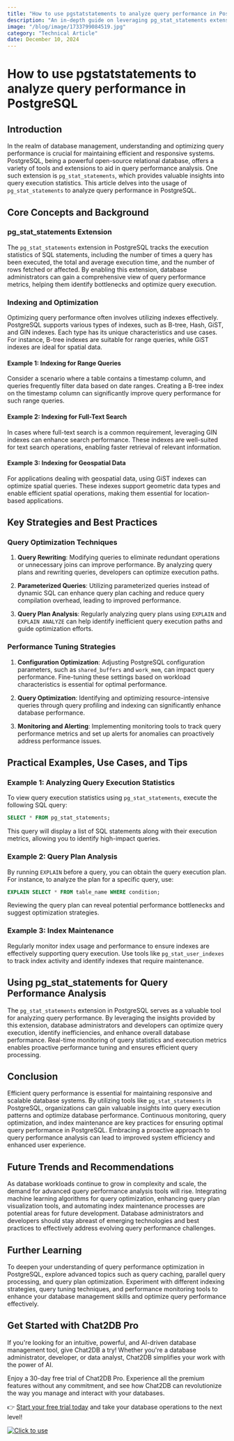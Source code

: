 ```yaml
---
title: "How to use pgstatstatements to analyze query performance in PostgreSQL"
description: "An in-depth guide on leveraging pg_stat_statements extension in PostgreSQL for query performance analysis."
image: "/blog/image/1733799084519.jpg"
category: "Technical Article"
date: December 10, 2024
---
```


# How to use pgstatstatements to analyze query performance in PostgreSQL


<Authors date="December 10, 2024">
  <Author name="Rowan Hill" link="https://chat2db.ai" />
</Authors>

## Introduction

In the realm of database management, understanding and optimizing query performance is crucial for maintaining efficient and responsive systems. PostgreSQL, being a powerful open-source relational database, offers a variety of tools and extensions to aid in query performance analysis. One such extension is `pg_stat_statements`, which provides valuable insights into query execution statistics. This article delves into the usage of `pg_stat_statements` to analyze query performance in PostgreSQL.

## Core Concepts and Background

### pg_stat_statements Extension

The `pg_stat_statements` extension in PostgreSQL tracks the execution statistics of SQL statements, including the number of times a query has been executed, the total and average execution time, and the number of rows fetched or affected. By enabling this extension, database administrators can gain a comprehensive view of query performance metrics, helping them identify bottlenecks and optimize query execution.

### Indexing and Optimization

Optimizing query performance often involves utilizing indexes effectively. PostgreSQL supports various types of indexes, such as B-tree, Hash, GiST, and GIN indexes. Each type has its unique characteristics and use cases. For instance, B-tree indexes are suitable for range queries, while GiST indexes are ideal for spatial data.

#### Example 1: Indexing for Range Queries

Consider a scenario where a table contains a timestamp column, and queries frequently filter data based on date ranges. Creating a B-tree index on the timestamp column can significantly improve query performance for such range queries.

#### Example 2: Indexing for Full-Text Search

In cases where full-text search is a common requirement, leveraging GIN indexes can enhance search performance. These indexes are well-suited for text search operations, enabling faster retrieval of relevant information.

#### Example 3: Indexing for Geospatial Data

For applications dealing with geospatial data, using GiST indexes can optimize spatial queries. These indexes support geometric data types and enable efficient spatial operations, making them essential for location-based applications.

## Key Strategies and Best Practices

### Query Optimization Techniques

1. **Query Rewriting**: Modifying queries to eliminate redundant operations or unnecessary joins can improve performance. By analyzing query plans and rewriting queries, developers can optimize execution paths.

2. **Parameterized Queries**: Utilizing parameterized queries instead of dynamic SQL can enhance query plan caching and reduce query compilation overhead, leading to improved performance.

3. **Query Plan Analysis**: Regularly analyzing query plans using `EXPLAIN` and `EXPLAIN ANALYZE` can help identify inefficient query execution paths and guide optimization efforts.

### Performance Tuning Strategies

1. **Configuration Optimization**: Adjusting PostgreSQL configuration parameters, such as `shared_buffers` and `work_mem`, can impact query performance. Fine-tuning these settings based on workload characteristics is essential for optimal performance.

2. **Query Optimization**: Identifying and optimizing resource-intensive queries through query profiling and indexing can significantly enhance database performance.

3. **Monitoring and Alerting**: Implementing monitoring tools to track query performance metrics and set up alerts for anomalies can proactively address performance issues.

## Practical Examples, Use Cases, and Tips

### Example 1: Analyzing Query Execution Statistics

To view query execution statistics using `pg_stat_statements`, execute the following SQL query:

```sql
SELECT * FROM pg_stat_statements;
```

This query will display a list of SQL statements along with their execution metrics, allowing you to identify high-impact queries.

### Example 2: Query Plan Analysis

By running `EXPLAIN` before a query, you can obtain the query execution plan. For instance, to analyze the plan for a specific query, use:

```sql
EXPLAIN SELECT * FROM table_name WHERE condition;
```

Reviewing the query plan can reveal potential performance bottlenecks and suggest optimization strategies.

### Example 3: Index Maintenance

Regularly monitor index usage and performance to ensure indexes are effectively supporting query execution. Use tools like `pg_stat_user_indexes` to track index activity and identify indexes that require maintenance.

## Using pg_stat_statements for Query Performance Analysis

The `pg_stat_statements` extension in PostgreSQL serves as a valuable tool for analyzing query performance. By leveraging the insights provided by this extension, database administrators and developers can optimize query execution, identify inefficiencies, and enhance overall database performance. Real-time monitoring of query statistics and execution metrics enables proactive performance tuning and ensures efficient query processing.

## Conclusion

Efficient query performance is essential for maintaining responsive and scalable database systems. By utilizing tools like `pg_stat_statements` in PostgreSQL, organizations can gain valuable insights into query execution patterns and optimize database performance. Continuous monitoring, query optimization, and index maintenance are key practices for ensuring optimal query performance in PostgreSQL. Embracing a proactive approach to query performance analysis can lead to improved system efficiency and enhanced user experience.

## Future Trends and Recommendations

As database workloads continue to grow in complexity and scale, the demand for advanced query performance analysis tools will rise. Integrating machine learning algorithms for query optimization, enhancing query plan visualization tools, and automating index maintenance processes are potential areas for future development. Database administrators and developers should stay abreast of emerging technologies and best practices to effectively address evolving query performance challenges.

## Further Learning

To deepen your understanding of query performance optimization in PostgreSQL, explore advanced topics such as query caching, parallel query processing, and query plan optimization. Experiment with different indexing strategies, query tuning techniques, and performance monitoring tools to enhance your database management skills and optimize query performance effectively.

## Get Started with Chat2DB Pro

If you're looking for an intuitive, powerful, and AI-driven database management tool, give Chat2DB a try! Whether you're a database administrator, developer, or data analyst, Chat2DB simplifies your work with the power of AI.

Enjoy a 30-day free trial of Chat2DB Pro. Experience all the premium features without any commitment, and see how Chat2DB can revolutionize the way you manage and interact with your databases.

👉 [Start your free trial today](https://chat2db.ai/pricing) and take your database operations to the next level!


[![Click to use](/image/blog/bg/chat2db.jpg)](https://chat2db.ai/)
